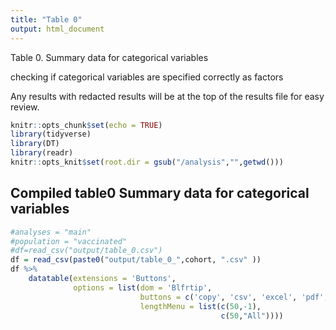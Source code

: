 ```yaml
---
title: "Table 0"
output: html_document
---
```

Table 0. Summary data for categorical variables

checking if categorical variables are specified correctly as factors

Any results with redacted results will be at the top of the results file for easy review.


```r
knitr::opts_chunk$set(echo = TRUE)
library(tidyverse)
library(DT)
library(readr)
knitr::opts_knit$set(root.dir = gsub("/analysis","",getwd()))
```

## Compiled table0 Summary data for categorical variables

```r
#analyses = "main"
#population = "vaccinated"
#df=read_csv("output/table_0.csv")
df = read_csv(paste0("output/table_0_",cohort, ".csv" ))
df %>%
    datatable(extensions = 'Buttons',
              options = list(dom = 'Blfrtip',
                             buttons = c('copy', 'csv', 'excel', 'pdf', 'print' ),
                             lengthMenu = list(c(50,-1),
                                               c(50,"All"))))
```